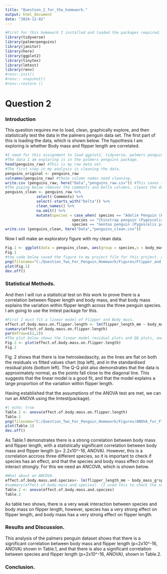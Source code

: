 ```yaml
---
title: "Question_2_for_the_homework."
output: html_document
date: "2024-12-02"
---
```

```r

#First for this homework I installed and loaded the packages required. 
library(tidyverse)
library(palmerpenguins)
library(janitor)
library(here)
library(ggplot2)
library(tinytex)
library(lmtest)
library(renv)
#renv::init()
#renv:: snapshot()
#renv::restore ()
```
# Question 2

### Introduction 

This question requires me to load, clean, graphically explore, and then statistically test the data in the palmers penguin data set. The first part of this is loading the data, which is shown below. The hypothesis I am exploring is whether Body mass and flipper length are correlated.

```r
#I need for this assignment to load ggplot2, tidyverse, palmers penguins and janitor. These are loaded in the begining of this project, so I haven't reloaded them here. 
#The data I am exploring is in the palmers penguins package.
head(penguins_raw) #This is my raw data set. 
#The first step in my analysis is cleaning the data. 
penguins_original <- penguins_raw
colnames(penguins_raw) #these column names need cleaning. 
write.csv (penguins_raw, here("Data","penguins_raw.csv")) #This saves the data to a data folder in the same project as this Rmd file. 
#The piping below removes the comments and Delta columns, cleans the data, removing capitals, full stops, brackets, removing N/A readings and renaming the species columns. 
penguins_clean <- penguins_raw %>% 
              select(-Comments) %>% 
              select(-starts_with("Delta")) %>% 
              clean_names() %>% 
              na.omit() %>% 
              mutate(species = case_when( species == "Adelie Penguin (Pygoscelis adeliae)" ~ "Adelie",
                              species == "Chinstrap penguin (Pygoscelis antarctica)" ~ "Chinstrap",
                              species == "Gentoo penguin (Pygoscelis papua)" ~ "Gentoo"))
write.csv (penguins_clean, here("Data","penguins_clean.csv"))

```
Now I will make an exploratory figure with my clean data.

```r
Fig.1 <- ggplot(data = penguins_clean, aes(group = species,x = body_mass_g, y = flipper_length_mm, color = species)) + geom_line() + theme_bw() + labs(x = 'Body Mass (g)', y = 'Flipper Length (mm)', title ='Does body mass correlate with flipper length?') + geom_jitter(position = position_jitter(0.5), color = "black", size = 0.5, alpha = 0.9, pch = 21) + geom_smooth(method=lm)
Fig.1
#the code below saved the figure to my project file for this project, as a png. 
png(filename="C:/Question_Two_For_Penguin_Homework/Figures/Flipper_and_body_mass.png")
plot(Fig.1)
dev.off()


```

### Statistical Methods. 

And then I will run a statistical test on this work to prove there is a correlation between flipper length and body mass, and that body mass explains the variation within flipper length across the three penguin species. I am going to use the lmtest package for this.

```r
#First I must fit a linear model of Flipper and Body mass. 
effect.of.body.mass.on.flipper.length <- lm(flipper_length_mm ~ body_mass_g, data = penguins_clean)
summary(effect.of.body.mass.on.flipper.length)
par(mfrow=c(2,2))
#The plot below shows the linear model residual plots and QQ plots, and shows that the ANOVA assumptions are met.
Fig.2 <- plot(effect.of.body.mass.on.flipper.length)
Fig.2
```

Fig. 2 shows that there is low hetroskedascity, as the lines are flat on both the residuals vs fitted values chart (top left), and in the standardised residual plots (bottom left). The Q-Q plot also demonstrates that the data is approximately normal, as the points fall close to the diagonal line. This suggests that the linear model is a good fit, and that the model explains a large proportion of the variation within flipper length.

Having established that the assumptions of the ANOVA test are met, we can run an ANOVA using the lmtest(package).

```r
#| echo: true
Table.1 <- anova(effect.of.body.mass.on.flipper.length)
Table.1
png(filename="C:/Question_Two_For_Penguin_Homework/Figures/ANOVA_for_Flipper_and_body_mass.png")
plot(Table.1)
dev.off()

```
As Table.1 demonstrates there is a strong correlation between body mass and flipper length, with a statistically significant correlation between body mass and flipper length (p= 2.2x10\^-16, ANOVA). However, this is a correlation accross three different species, so it is important to check if species has an effect, and that the species and body mass effect do not interact strongly. For this we need an ANCOVA, which is shown below. 


```r
#What about an ANCOVA.
effect.of.body.mass.and.species<- lm(flipper_length_mm ~ body_mass_g*species, data = penguins_clean)
#summary(effect.of.body.mass.and.species). (I used this to check the summary of the linear model, but for the sake of the assignment I am not including it as working code.)
Table.2 <- anova(effect.of.body.mass.and.species)
Table.2
```
As table two shows, there is a very weak interaction between species and body mass on flipper length, however, species has a very strong effect on flipper length, and body mass has a very strong effect on flipper length.  

### Results and Discussion. 
This analysis of the palmers penguin dataset shows that there is a significant correlation between body mass and flipper length (p=2x10^-16, ANOVA) shown in Table.1, and that there is also a significant correlation between species and flipper length (p=2x10^-16, ANOVA), shown in Table.2. 

### Conclusion. 

